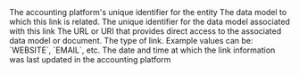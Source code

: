 <ResponseField name="platform_id" type="string" required>
  The accounting platform's unique identifier for the entity
</ResponseField>

<ResponseField name="data_model" type="string" required>
  The data model to which this link is related.
</ResponseField>

<ResponseField name="data_model_id" type="string" required>
  The unique identifier for the data model associated with this link
</ResponseField>

<ResponseField name="link" type="string" required>
  The URL or URI that provides direct access to the associated data model or document.
</ResponseField>

<ResponseField name="type" type="enum" optional>
  The type of link. Example values can be: `WEBSITE`, `EMAIL`, etc.
</ResponseField>

<ResponseField name="updated_at" type="date" required>
  The date and time at which the link information was last updated in the accounting platform
</ResponseField>
